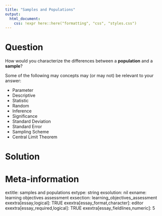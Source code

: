 ```yaml
---
title: "Samples and Populations"
output:
  html_document:
    css: !expr here::here("formatting", "css", "styles.css")
---
```




Question
========

How would you characterize the differences between a **population** and a **sample**?

Some of the following may concepts may (or may not) be relevant to your answer:

<div class="blackborder">
- Parameter
- Descriptive
- Statistic
- Random
- Inference
- Significance
- Standard Deviation
- Standard Error
- Sampling Scheme
- Central Limit Theorem
</div>


Solution
========





Meta-information
================
extitle: samples and populations
extype: string
exsolution: nil
exname: learning objectives assessment
exsection: learning_objectives_assessment
exextra[essay,logical]: TRUE
exextra[essay_format,character]: editor
exextra[essay_required,logical]: TRUE
exextra[essay_fieldlines,numeric]: 5
